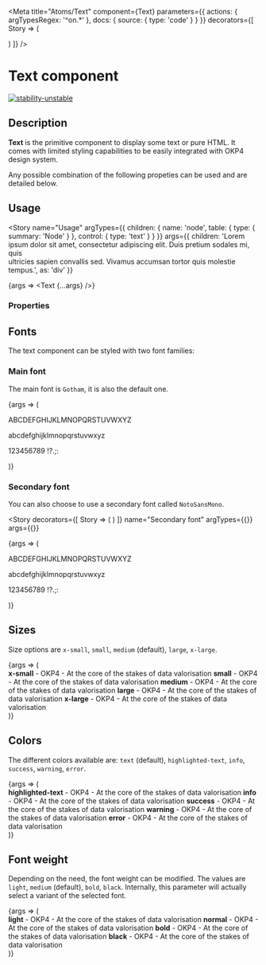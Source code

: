 
<Meta
  title="Atoms/Text"
  component={Text}
  parameters={{
    actions: { argTypesRegex: '^on.*' },
    docs: {
      source: {
        type: 'code'
      }
    }
  }}
  decorators={[
    Story => (
      <ThemeProvider>
        <div className="component-story-main">
          <ThemeSwitcher />
          <Story />
        </div>
      </ThemeProvider>
    )
  ]}
/>

# Text component

[![stability-unstable](https://img.shields.io/badge/stability-unstable-yellow.svg)](https://github.com/emersion/stability-badges#unstable)

## Description

**Text** is the primitive component to display some text or pure HTML. It comes with limited styling capabilities to be easily integrated with OKP4 design system.

Any possible combination of the following propeties can be used and are detailed below.

## Usage

<Story
  name="Usage"
  argTypes={{
    children: {
      name: 'node',
      table: {
        type: { summary: 'Node' }
      },
      control: {
        type: 'text'
      }
    }
  }}
  args={{
    children:
      'Lorem ipsum dolor sit amet, consectetur adipiscing elit. Duis pretium sodales mi, quis\
      ultricies sapien convallis sed. Vivamus accumsan tortor quis molestie tempus.',
    as: 'div'
  }}
>
  {args => <Text {...args} />}
</Story>

### Properties

<ArgsTable story="Usage" />

## Fonts

The text component can be styled with two font families:

### Main font

The main font is `Gotham`, it is also the default one.

<Story name="Main font" argTypes={{}} args={{}}>
  {args => (
    <Text as="div" fontFamily="brand">
      <p>ABCDEFGHIJKLMNOPQRSTUVWXYZ</p>
      <p>abcdefghijklmnopqrstuvwxyz</p>
      <p>123456789 !?.;:</p>
    </Text>
  )}
</Story>

### Secondary font

You can also choose to use a secondary font called `NotoSansMono`.

<Story
  decorators={[
    Story => (
      <ThemeProvider>
        <Story />
      </ThemeProvider>
    )
  ]}
  name="Secondary font"
  argTypes={{}}
  args={{}}
>
  {args => (
    <Text as="div" fontFamily="secondary">
      <p>ABCDEFGHIJKLMNOPQRSTUVWXYZ</p>
      <p>abcdefghijklmnopqrstuvwxyz</p>
      <p>123456789 !?.;:</p>
    </Text>
  )}
</Story>

## Sizes

Size options are `x-small`, `small`, `medium` (default), `large`, `x-large`.

<Canvas>
  <Story name="Sizes" argTypes={{}} args={{}}>
    {args => (
      <div>
        <Text as="div" size="x-small" fontFamily="brand">
          <b>x-small</b> - OKP4 - At the core of the stakes of data valorisation
        </Text>
        <Text as="div" size="small" fontFamily="brand">
          <b>small</b> - OKP4 - At the core of the stakes of data valorisation
        </Text>
        <Text as="div" size="medium" fontFamily="brand">
          <b>medium</b> - OKP4 - At the core of the stakes of data valorisation
        </Text>
        <Text as="div" size="large" fontFamily="brand">
          <b>large</b> - OKP4 - At the core of the stakes of data valorisation
        </Text>
        <Text as="div" size="x-large" fontFamily="brand">
          <b>x-large</b> - OKP4 - At the core of the stakes of data valorisation
        </Text>
      </div>
    )}
  </Story>
</Canvas>

## Colors

The different colors available are: `text` (default), `highlighted-text`, `info`, `success`, `warning`, `error`.

<Canvas>
  <Story name="Colors" argTypes={{}} args={{}}>
    {args => (
      <div>
        <Text as="div" color="highlighted-text" fontFamily="brand">
          <b>highlighted-text</b> - OKP4 - At the core of the stakes of data valorisation
        </Text>
        <Text as="div" color="info" fontFamily="brand">
          <b>info</b> - OKP4 - At the core of the stakes of data valorisation
        </Text>
        <Text as="div" color="success" fontFamily="brand">
          <b>success</b> - OKP4 - At the core of the stakes of data valorisation
        </Text>
        <Text as="div" color="warning" fontFamily="brand">
          <b>warning</b> - OKP4 - At the core of the stakes of data valorisation
        </Text>
        <Text as="div" color="error" fontFamily="brand">
          <b>error</b> - OKP4 - At the core of the stakes of data valorisation
        </Text>
      </div>
    )}
  </Story>
</Canvas>

## Font weight

Depending on the need, the font weight can be modified. The values are `light`, `medium` (default), `bold`, `black`.
Internally, this parameter will actually select a variant of the selected font.

<Canvas>
  <Story name="Font weight" argTypes={{}} args={{}}>
    {args => (
      <div>
        <Text as="div" fontWeight="light" fontFamily="brand">
          <b>light</b> - OKP4 - At the core of the stakes of data valorisation
        </Text>
        <Text as="div" fontWeight="normal" fontFamily="brand">
          <b>normal</b> - OKP4 - At the core of the stakes of data valorisation
        </Text>
        <Text as="div" fontWeight="bold" fontFamily="brand">
          <b>bold</b> - OKP4 - At the core of the stakes of data valorisation
        </Text>
        <Text as="div" fontWeight="black" fontFamily="brand">
          <b>black</b> - OKP4 - At the core of the stakes of data valorisation
        </Text>
      </div>
    )}
  </Story>
</Canvas>
